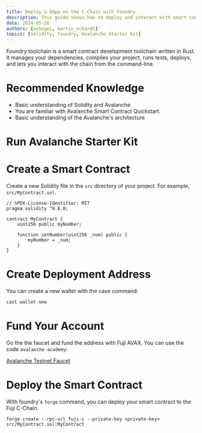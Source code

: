 ```yaml
---
title: Deploy a DApp on the C-Chain with Foundry
description: This guide shows how to deploy and interact with smart contracts using foundry on a local Avalanche Network and the Fuji C-Chain.
date: 2024-05-26
authors: [ashngmi, martin_eckardt]
topics: [solidity, foundry, Avalanche Starter Kit]
---
```


Foundry toolchain is a smart contract development toolchain written in Rust. It manages your dependencies, compiles your project, runs tests, deploys, and lets you interact with the chain from the command-line.

# Recommended Knowledge

- Basic understanding of Solidity and Avalanche.
- You are familiar with Avalanche Smart Contract Quickstart.
- Basic understanding of the Avalanche's architecture

# Run Avalanche Starter Kit



<SetUp components={defaultMdxComponents}/>

# Create a Smart Contract

Create a new Solidity file in the `src` directory of your project. For example, `src/MyContract.sol`.

```solidity
// SPDX-License-Identifier: MIT
pragma solidity ^0.8.0;

contract MyContract {
    uint256 public myNumber;

    function setNumber(uint256 _num) public {
        myNumber = _num;
    }
}
```

# Create Deployment Address

You can create a new wallet with the case command:

```bash
cast wallet new
```

# Fund Your Account

Go the the faucet and fund the address with Fuji AVAX. You can use the code `avalanche-academy`:

[Avalanche Testnet Faucet](https://core.app/tools/testnet-faucet/?subnet=c&token=c)

# Deploy the Smart Contract

With foundry's `forge` command, you can deploy your smart contract to the Fuji C-Chain.

```shell
forge create --rpc-url fuji-c --private-key <private-key> src/MyContract.sol:MyContract
```

